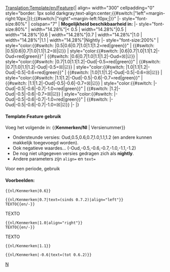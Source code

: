 <noinclude>[[Translation:Template/en/Feature]]</noinclude><noinclude></noinclude><includeonly>{| align={{{align|"center"}}} width="300" cellpadding="0" style="border: 1px solid darkgray;text-align:center;{{#switch:{{{align|}}}|"left"=margin-right:10px;|}};{{#switch:{{{align|}}}|"right"=margin-left:10px;|}}"
|- style="font-size:80%"
| colspan="7" | '''Mogelijkheid beschikbaarheid in:''' <span style="color:green">{{{text|}}}</span>
|- style="font-size:80%"
| width="14.28%"|< 0.5
| width="14.28%"|0.5
| width="14.28%"|0.6
| width="14.28%"|0.7
| width="14.28%"|1.0
| width="14.28%"|1.1
| width="14.28%"|Nightly
|- style="font-size:200%"
| style="color:{{#switch: {{{1|}}}|0.5|0.6|0.7|1.0|1.1|1.2=red|green}}" | {{#switch: {{{1|}}}|0.5|0.6|0.7|1.0|1.1|1.2=&#9746;|&#9745;}}
| style="color:{{#switch: {{{1|}}}|0.6|0.7|1.0|1.1|1.2|-Oud=red|green}}" | {{#switch: {{{1|}}}|0.6|0.7|1.0|1.1|1.2|-Oud=&#9746;|&#9745;}}
| style="color:{{#switch: {{{1|}}}|0.7|1.0|1.1|1.2|-Oud|-0.5=red|green}}" | {{#switch: {{{1|}}}|0.7|1.0|1.1|1.2|-Oud|-0.5=&#9746;|&#9745;}}
| style="color:{{#switch: {{{1|}}}|1.0|1.1|1.2|-Oud|-0.5|-0.6=red|green}}" | {{#switch: {{{1|}}}|1.0|1.1|1.2|-Oud|-0.5|-0.6=&#9746;|&#9745;}}
| style="color:{{#switch: {{{1|}}}|1.1|1.2|-Oud|-0.5|-0.6|-0.7=red|green}}" | {{#switch: {{{1|}}}|1.1|1.2|-Oud|-0.5|-0.6|-0.7=&#9746;|&#9745;}}
| style="color:{{#switch: {{{1|1.2}}}|-Oud|-0.5|-0.6|-0.7|-1.0=red|green}}" | {{#switch: {{{1|}}}|1.2|-Oud|-0.5|-0.6|-0.7=&#9746;|&#9745;}}
| style="color:{{#switch: {{{1|}}}|-Oud|-0.5|-0.6|-0.7|-1.0=red|green}}" | {{#switch: {{{1|}}}|-Oud|-0.5|-0.6|-0.7|-1.0=&#9746;|&#9745;}}
|-
|}</includeonly><noinclude>

====Template:Feature gebruik====
Voeg het volgende in: <nowiki>{{</nowiki>'''Kenmerken/Nl'''<nowiki> | Versienummer}}</nowiki>
*Ondersteunde versies: Oud,0.5,0.6,0.7,1.0,1.1,1.2 (en andere kunnen makkelijk toegevoegd worden).
*Ook negatieve waardes... (-Oud,-0.5,-0.6,-0.7,-1.0,-1.1,-1.2)
*De nog niet uitgegeven versies gedragen zich als '''nightly'''.
*Andere parameters zijn <code>align=</code> en <code>text=</code>
Voor een periode, gebruik {{en/S|nl/Kenmerken periode}}

====Voorbeelden:====
<pre>{{nl/Kenmerken|0.6}}</pre>
{{nl/Kenmerken|0.6}}
<pre>{{nl/Kenmerken|0.7|text=(sinds 0.7.2)|align="left"}}
TEXTO{{en/-}}</pre>
{{nl/Kenmerken|0.7|text=(sinds 0.7.2)|align="left"}}
TEXTO{{en/-}}
<pre>{{nl/Kenmerken|1.0|align="right"}}
TEXTO{{en/-}}</pre>
{{nl/Kenmerken|1.0|align="right"}}
TEXTO{{en/-}}
<pre>{{nl/Kenmerken|1.1}}</pre>
{{nl/Kenmerken|1.1}}
<pre>{{nl/Kenmerken|-0.6|text=(tot 0.6.2)}}</pre>
{{nl/Kenmerken|-0.6|text=(tot 0.6.2)}}

[[Category:nl/Sjablonen|N]]
</noinclude>